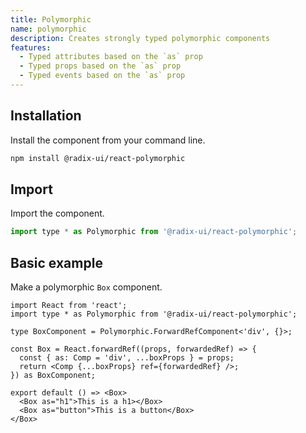 ```yaml
---
title: Polymorphic
name: polymorphic
description: Creates strongly typed polymorphic components
features:
  - Typed attributes based on the `as` prop
  - Typed props based on the `as` prop
  - Typed events based on the `as` prop
---
```


## Installation

Install the component from your command line.

```bash
npm install @radix-ui/react-polymorphic
```

## Import

Import the component.

```jsx
import type * as Polymorphic from '@radix-ui/react-polymorphic';
```

## Basic example

Make a polymorphic `Box` component.

```tsx
import React from 'react';
import type * as Polymorphic from '@radix-ui/react-polymorphic';

type BoxComponent = Polymorphic.ForwardRefComponent<'div', {}>;

const Box = React.forwardRef((props, forwardedRef) => {
  const { as: Comp = 'div', ...boxProps } = props;
  return <Comp {...boxProps} ref={forwardedRef} />;
}) as BoxComponent;

export default () => <Box>
  <Box as="h1">This is a h1></Box>
  <Box as="button">This is a button</Box>
</Box>
```
